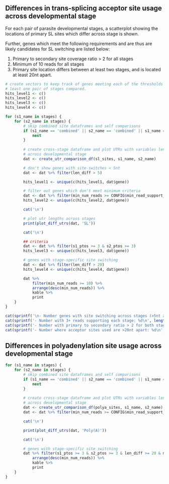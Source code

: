 ## Differences in trans-splicing acceptor site usage across developmental stage

For each pair of parasite developmental stages, a scatterplot showing the 
locations of primary SL sites which differ across stage is shown.

Further, genes which meet the following requirements and are thus are likely
candidates for SL switching are listed below:

1. Primary to secondary site coverage ratio > 2 for all stages
2. Minimum of 10 reads for all stages
3. Primary site location differs between at least two stages, and is located
   at least 20nt apart.

```r
# create vectors to keep track of genes meeting each of the thresholds for at
# least one pair of stages compared.
hits_level1 <- c()
hits_level2 <- c()
hits_level3 <- c()
hits_level4 <- c()

for (s1_name in stages) {
    for (s2_name in stages) {
        # skip combined site dataframes and self comparisons
        if (s1_name == 'combined' || s2_name == 'combined' || s1_name == s2_name) {
            next
        }
        
        # create cross-stage dataframe and plot UTRs with variables lengths
        # across developmental stage
        dat <- create_utr_comparison_df(sl_sites, s1_name, s2_name)

        # don't show genes with site-switches < 5nt
        dat <- dat %>% filter(len_diff > 5)

        hits_level1 <- unique(c(hits_level1, dat$gene))

        # filter out genes which don't meet minimum criteria
        dat <- dat %>% filter(min_num_reads >= CONFIG$min_read_support_5utr)
        hits_level2 <- unique(c(hits_level2, dat$gene))

        cat('\n')

        # plot utr lengths across stages
        print(plot_diff_utrs(dat, 'SL'))

        cat('\n')

        ## criteria
        dat <- dat %>% filter(s1_ptos >= 3 & s2_ptos >= 3)
        hits_level3 <- unique(c(hits_level3, dat$gene))

        # genes with stage-specific site switching
        dat <- dat %>% filter(len_diff > 20) 
        hits_level4 <- unique(c(hits_level4, dat$gene))

        dat %>%
            filter(min_num_reads >= 10) %>%
            arrange(desc(min_num_reads)) %>%
            kable %>%
            print
    }
}

cat(sprintf('\n- Number genes with site switching across stages (>5nt apart): %d\n', length(hits_level1)))
cat(sprintf('- Number with 3+ reads supporting each stage: %d\n', length(hits_level2)))
cat(sprintf('- Number with primary to secondary ratio > 2 for both stages: %d\n', length(hits_level3)))
cat(sprintf('- Number where acceptor sites used are >20nt apart: %d\n', length(hits_level4)))
```

## Differences in polyadenylation site usage across developmental stage

```r
for (s1_name in stages) {
    for (s2_name in stages) {
        # skip combined site dataframes and self comparisons
        if (s1_name == 'combined' || s2_name == 'combined' || s1_name == s2_name) {
            next
        }
        
        # create cross-stage dataframe and plot UTRs with variables lengths
        # across developmental stage
        dat <- create_utr_comparison_df(polya_sites, s1_name, s2_name)
        dat <- dat %>% filter(min_num_reads >= CONFIG$min_read_support_3utr)

        cat('\n')

        print(plot_diff_utrs(dat, 'Poly(A)'))

        cat('\n')

        # genes with stage-specific site switching
        dat %>% filter(s1_ptos >= 3 & s2_ptos >= 3 & len_diff >= 20 & min_num_reads >= 10) %>%
            arrange(desc(min_num_reads)) %>%
            kable %>%
            print
    }
}
```
